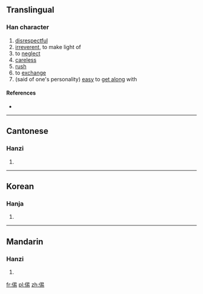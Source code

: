 ==Translingual==

===Han character===
{{Han char|rn=9|rad=人|as=08|sn=10|four=|canj=OAPH|ids=⿰亻易}}

# [[disrespectful]]
# [[irreverent]], to make light of
# to [[neglect]]
# [[careless]]
# [[rush]]
# to [[exchange]]
# (said of one's personality) [[easy]] to [[get along]] with

====References====
* {{Han ref|kx=0106.160|hdz=10178.010|uh=3465|ud=13413}}

----

==Cantonese==

===Hanzi===
{{yue-hanzi|jyut=[[zi6]]|y=ji6}}

# {{defn|lang=yue|sort=人08}}
----

==Korean==

===Hanja===
{{ko-hanja|hangeul=이|rv=i|mr=i|y=i|eumhun=업신여기다|ehrv=eopsinnyeogida|ehmr=ŏpsinnyŏgida|ehy=epqsinqyekita}}

# {{defn|lang=ko|sort=人08}}

----

==Mandarin==

===Hanzi===
{{cmn-hanzi|pin=[[yì]] ([[yi4]])|wg=i<sup>4</sup>}}

# {{defn|lang=cmn|sort=人08}}

[[fr:㑥]]
[[pl:㑥]]
[[zh:㑥]]